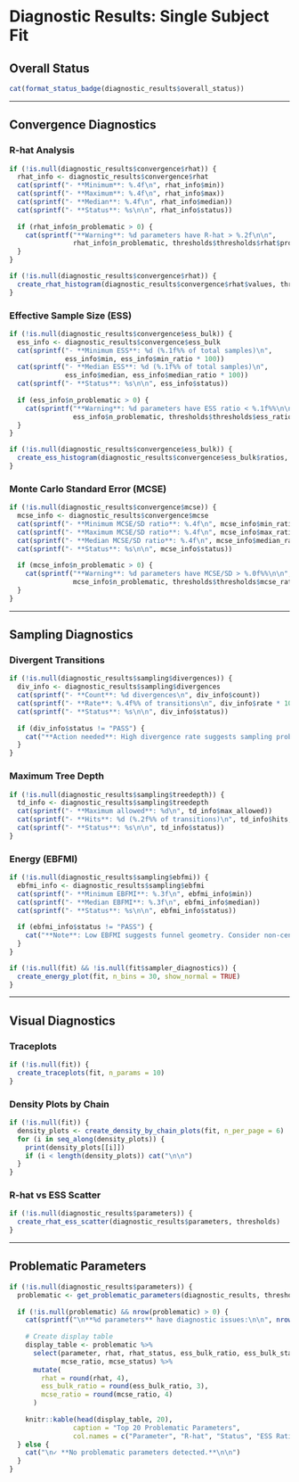 # Diagnostic Results: Single Subject Fit

## Overall Status

```r
cat(format_status_badge(diagnostic_results$overall_status))
```

---

## Convergence Diagnostics

### R-hat Analysis

```r
if (!is.null(diagnostic_results$convergence$rhat)) {
  rhat_info <- diagnostic_results$convergence$rhat
  cat(sprintf("- **Minimum**: %.4f\n", rhat_info$min))
  cat(sprintf("- **Maximum**: %.4f\n", rhat_info$max))
  cat(sprintf("- **Median**: %.4f\n", rhat_info$median))
  cat(sprintf("- **Status**: %s\n\n", rhat_info$status))
  
  if (rhat_info$n_problematic > 0) {
    cat(sprintf("**Warning**: %d parameters have R-hat > %.2f\n\n", 
                rhat_info$n_problematic, thresholds$thresholds$rhat$problematic))
  }
}
```

```r
if (!is.null(diagnostic_results$convergence$rhat)) {
  create_rhat_histogram(diagnostic_results$convergence$rhat$values, thresholds)
}
```

### Effective Sample Size (ESS)

```r
if (!is.null(diagnostic_results$convergence$ess_bulk)) {
  ess_info <- diagnostic_results$convergence$ess_bulk
  cat(sprintf("- **Minimum ESS**: %d (%.1f%% of total samples)\n", 
              ess_info$min, ess_info$min_ratio * 100))
  cat(sprintf("- **Median ESS**: %d (%.1f%% of total samples)\n", 
              ess_info$median, ess_info$median_ratio * 100))
  cat(sprintf("- **Status**: %s\n\n", ess_info$status))
  
  if (ess_info$n_problematic > 0) {
    cat(sprintf("**Warning**: %d parameters have ESS ratio < %.1f%%\n\n", 
                ess_info$n_problematic, thresholds$thresholds$ess_ratio$problematic * 100))
  }
}
```

```r
if (!is.null(diagnostic_results$convergence$ess_bulk)) {
  create_ess_histogram(diagnostic_results$convergence$ess_bulk$ratios, thresholds)
}
```

### Monte Carlo Standard Error (MCSE)

```r
if (!is.null(diagnostic_results$convergence$mcse)) {
  mcse_info <- diagnostic_results$convergence$mcse
  cat(sprintf("- **Minimum MCSE/SD ratio**: %.4f\n", mcse_info$min_ratio))
  cat(sprintf("- **Maximum MCSE/SD ratio**: %.4f\n", mcse_info$max_ratio))
  cat(sprintf("- **Median MCSE/SD ratio**: %.4f\n", mcse_info$median_ratio))
  cat(sprintf("- **Status**: %s\n\n", mcse_info$status))
  
  if (mcse_info$n_problematic > 0) {
    cat(sprintf("**Warning**: %d parameters have MCSE/SD > %.0f%%\n\n", 
                mcse_info$n_problematic, thresholds$thresholds$mcse_ratio$problematic * 100))
  }
}
```

---

## Sampling Diagnostics

### Divergent Transitions

```r
if (!is.null(diagnostic_results$sampling$divergences)) {
  div_info <- diagnostic_results$sampling$divergences
  cat(sprintf("- **Count**: %d divergences\n", div_info$count))
  cat(sprintf("- **Rate**: %.4f%% of transitions\n", div_info$rate * 100))
  cat(sprintf("- **Status**: %s\n\n", div_info$status))
  
  if (div_info$status != "PASS") {
    cat("**Action needed**: High divergence rate suggests sampling problems. See recommendations.\n\n")
  }
}
```

### Maximum Tree Depth

```r
if (!is.null(diagnostic_results$sampling$treedepth)) {
  td_info <- diagnostic_results$sampling$treedepth
  cat(sprintf("- **Maximum allowed**: %d\n", td_info$max_allowed))
  cat(sprintf("- **Hits**: %d (%.2f%% of transitions)\n", td_info$hits, td_info$rate * 100))
  cat(sprintf("- **Status**: %s\n\n", td_info$status))
}
```

### Energy (EBFMI)

```r
if (!is.null(diagnostic_results$sampling$ebfmi)) {
  ebfmi_info <- diagnostic_results$sampling$ebfmi
  cat(sprintf("- **Minimum EBFMI**: %.3f\n", ebfmi_info$min))
  cat(sprintf("- **Median EBFMI**: %.3f\n", ebfmi_info$median))
  cat(sprintf("- **Status**: %s\n\n", ebfmi_info$status))
  
  if (ebfmi_info$status != "PASS") {
    cat("**Note**: Low EBFMI suggests funnel geometry. Consider non-centered parameterization.\n\n")
  }
}
```

```r
if (!is.null(fit) && !is.null(fit$sampler_diagnostics)) {
  create_energy_plot(fit, n_bins = 30, show_normal = TRUE)
}
```

---

## Visual Diagnostics

### Traceplots

```r
if (!is.null(fit)) {
  create_traceplots(fit, n_params = 10)
}
```

### Density Plots by Chain

```r
if (!is.null(fit)) {
  density_plots <- create_density_by_chain_plots(fit, n_per_page = 6)
  for (i in seq_along(density_plots)) {
    print(density_plots[[i]])
    if (i < length(density_plots)) cat("\n\n")
  }
}
```

### R-hat vs ESS Scatter

```r
if (!is.null(diagnostic_results$parameters)) {
  create_rhat_ess_scatter(diagnostic_results$parameters, thresholds)
}
```

---

## Problematic Parameters

```r
if (!is.null(diagnostic_results$parameters)) {
  problematic <- get_problematic_parameters(diagnostic_results, thresholds)
  
  if (!is.null(problematic) && nrow(problematic) > 0) {
    cat(sprintf("\n**%d parameters** have diagnostic issues:\n\n", nrow(problematic)))
    
    # Create display table
    display_table <- problematic %>%
      select(parameter, rhat, rhat_status, ess_bulk_ratio, ess_bulk_status, 
             mcse_ratio, mcse_status) %>%
      mutate(
        rhat = round(rhat, 4),
        ess_bulk_ratio = round(ess_bulk_ratio, 3),
        mcse_ratio = round(mcse_ratio, 4)
      )
    
    knitr::kable(head(display_table, 20), 
                caption = "Top 20 Problematic Parameters",
                col.names = c("Parameter", "R-hat", "Status", "ESS Ratio", "Status", "MCSE Ratio", "Status"))
  } else {
    cat("\n✓ **No problematic parameters detected.**\n\n")
  }
}
```
